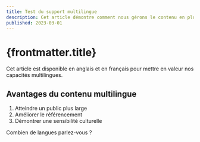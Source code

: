 ```yaml
---
title: Test du support multilingue
description: Cet article démontre comment nous gérons le contenu en plusieurs langues.
published: 2023-03-01
---
```


# {frontmatter.title}

Cet article est disponible en anglais et en français pour mettre en valeur nos capacités multilingues.

## Avantages du contenu multilingue

1. Atteindre un public plus large
2. Améliorer le référencement
3. Démontrer une sensibilité culturelle

Combien de langues parlez-vous ?